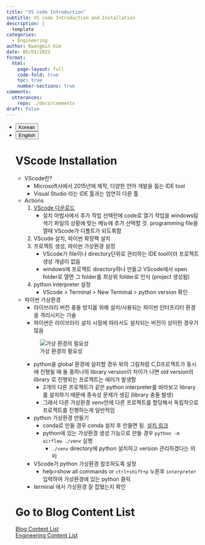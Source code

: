 ```yaml
---
title: "VS code Introduction"
subtitle: VS code Introduction and Installation
description: |
  template
categories:
  - Engineering
author: Kwangmin Kim
date: 05/01/2023
format: 
  html:
    page-layout: full
    code-fold: true
    toc: true
    number-sections: true
comments: 
  utterances: 
    repo: ./docs/comments
draft: False
---
```


<ul class="nav nav-pills" id="language-tab" role="tablist">
  <li class="nav-item" role="presentation">
    <button class="nav-link active" id="Korean-tab" data-bs-toggle="tab" data-bs-target="#Korean" type="button" role="tab" aria-controls="Korean" aria-selected="true">Korean</button>
  </li>
  <li class="nav-item" role="presentation">
    <button class="nav-link" id="English-tab" data-bs-toggle="tab" data-bs-target="#English" type="button" role="tab" aria-controls="knitr" aria-selected="false">English</button>
  </li>

<div class="tab-content" id="language-tabcontent">

<div class="tab-pane fade  show active" id="Korean" role="tabpanel" aria-labelledby="Korean-tab">

::: {#Korean .tab-pane .fade .show .active role="tabpanel" aria-labelledby="Korean-tab"}

# VScode Installation

* VScode란?
    - Microsoft사에서 2015년에 제작, 다양한 언어 개발을 돕는 IDE tool
    - Visual Studio 라는 IDE 툴과는 엄연히 다른 툴
* Actions
    1. [VScode 다운로드](https://code.visualstudio.com/download)
        * 설치 마법사에서 추가 작업 선택란에 code로 열기 작업을 windows탐색기 파일의 상황에 맞는 메뉴에 추가 선택할 것. programming file을 열때 VScode가 디폴트가 되도록함
    2. VScode 설치, 파이썬 확장팩 설치
    3. 프로젝트 생성, 파이썬 가상환경 설정
        * VScode가 file이나 directory단위로 관리하는 IDE tool이라 프로젝트 생성 개념이 없음
        * windows에 프로젝트 directory하나 만들고 VScode에서 open folder로 열면 그 folder를 최상위 folder로 인식 (project 생성됨)
    4. python interpreter 설정
        * VScode > Terminal > New Terminal > python version 확인
* 파이썬 가상환경
    - 라이브러리 버전 충돌 방지를 위해 설치/사용되는 파이썬 인터프리터 환경을 격리시키는 기술
    - 파이썬은 라이브러리 설치 시점에 따라서도 설치되는 버전이 상이한 경우가 많음

    ![가상 환경의 필요성](../../../../../images/airflow/virtual-environment.PNG)

    - python을 global 환경에 설치할 경우 위의 그림처럼 C,D프로젝트가 동시에 진행될 때 둘 중하나의 library version이 차이가 나면 old version의 library 로 진행되는 프로젝트는 에러가 발생함 
        - 2개의 다른 프로젝트가 같은 python interpreter를 바라보고 library를 설치하기 때문에 종속성 문제가 생김 (library 충돌 발생)
        - 그래서 다른 가상환경 venv안에 다른 프로젝트를 할당해서 독립적으로 프로젝트를 진행하는게 일반적임
    - python 가상환경 만들기
        - conda로 만들 경우 conda 설치 후 만들면 됨. [설치 링크](https://github.com/conda-forge/miniforge)
        - python에 있는 가상환경 생성 기능으로 만들 경우 `python -m airflow ./venv` 실행
            * `./venv` directory에 python 설치하고 version 관리하겠다는 의미
    - VScode가 python 가상환경 참조하도록 설정
        *  help>show all commands or `ctrl+shift+p` 누른후 `interpreter` 입력하여 가상환경에 있는 python 클릭
    - terminal 에서 가상환경 잘 잡혔는지 확인


:::
</div>

<div class="tab-pane fade" id="English" role="tabpanel" aria-labelledby="English-tab">

::: {#English .tab-pane .fade role="tabpanel" aria-labelledby="English-tab"}

:::


</div>


# Go to Blog Content List

[Blog Content List](../../content_list.qmd)  
[Engineering Content List](../../Engineering/guide_map/index.qmd)